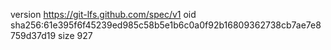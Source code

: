 version https://git-lfs.github.com/spec/v1
oid sha256:61e395f6f45239ed985c58b5e1b6c0a0f92b16809362738cb7ae7e8759d37d19
size 927
